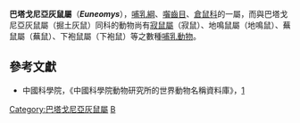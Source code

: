 {{Automatic taxobox
| taxon = Euneomys
| image = 
| image_caption = 
| authority = Coues, 1874
}}

'''巴塔戈尼亞灰鼠屬'''（'''''Euneomys'''''），[[哺乳綱|哺乳綱]]、[[囓齒目|囓齒目]]、[[倉鼠科|倉鼠科]]的一屬，而與巴塔戈尼亞灰鼠屬（掘土灰鼠）同科的動物尚有[[寂鼠屬|寂鼠屬]]（寂鼠）、地鳴鼠屬（地鳴鼠）、蕪鼠屬（蕪鼠）、下袍鼠屬（下袍鼠）等之數種[[哺乳動物|哺乳動物]]。

==參考文獻==
*中國科學院，《中國科學院動物研究所的世界動物名稱資料庫》，[https://web.archive.org/web/20050718232917/http://vzd.brim.ac.cn/division/fauna/index.asp]
{{Taxonbar|from=Q910113}}

[[Category:巴塔戈尼亞灰鼠屬|Category:巴塔戈尼亞灰鼠屬]]
[[Category:_仓鼠科|B]]